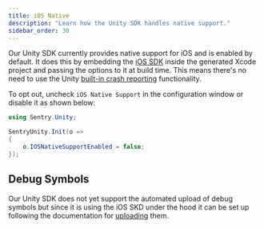 ```yaml
---
title: iOS Native
description: "Learn how the Unity SDK handles native support."
sidebar_order: 30
---
```


Our Unity SDK currently provides native support for iOS and is enabled by default. It does this by embedding the [iOS SDK](/platforms/apple/guides/ios/) inside the generated Xcode project and passing the options to it at build time.
This means there's no need to use the Unity [built-in crash reporting](https://docs.unity3d.com/ScriptReference/CrashReport.html) functionality.

To opt out, uncheck `iOS Native Support` in the configuration window or disable it as shown below:

```csharp
using Sentry.Unity;

SentryUnity.Init(o =>
{
    o.IOSNativeSupportEnabled = false;
});
```

## Debug Symbols

Our Unity SDK does not yet support the automated upload of debug symbols but since it is using the iOS SKD under the hood it can be set up following the documentation for [uploading](/platforms/apple/guides/ios/dsym/) them.
